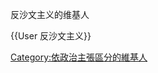 反沙文主义的维基人

<nowiki> {{User 反沙文主义}} </nowiki>


{{User 反沙文主义|nocat=yes}}

[[Category:依政治主張區分的維基人|Category:依政治主張區分的維基人]]